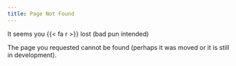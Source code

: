 ```yaml
---
title: Page Not Found
---
```


It seems you {{< fa r >}} lost (bad pun intended)

The page you requested cannot be found (perhaps it was moved or it is still in development).
